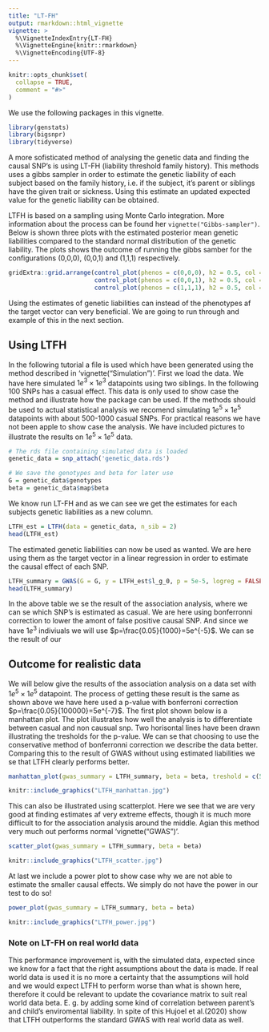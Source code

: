 ```yaml
---
title: "LT-FH"
output: rmarkdown::html_vignette
vignette: >
  %\VignetteIndexEntry{LT-FH}
  %\VignetteEngine{knitr::rmarkdown}
  %\VignetteEncoding{UTF-8}
---
```


```r
knitr::opts_chunk$set(
  collapse = TRUE,
  comment = "#>"
)
```


We use the following packages in this vignette.

```r
library(genstats)
library(bigsnpr)
library(tidyverse)
```


A more sofisticated method of analysing the genetic data and finding the causal SNP's is using LT-FH (liability threshold family history). This methods uses a gibbs sampler in order to estimate the genetic liability of each subject based on the family history, i.e. if the subject, it's parent or siblings have the given trait or sickness. Using this estimate an updated expected value for the genetic liability can be obtained.

LTFH is based on a sampling using Monte Carlo integration. More information about the process can be found her `vignette("Gibbs-sampler")`.
Below is shown three plots with the estimated posterior mean genetic liabilities compared to the standard normal distribution of the genetic liability. The plots shows the outcome of running the gibbs samber for the configurations (0,0,0), (0,0,1) and (1,1,1) respectively.

```r
gridExtra::grid.arrange(control_plot(phenos = c(0,0,0), h2 = 0.5, col = "royalblue"),
                        control_plot(phenos = c(0,0,1), h2 = 0.5, col = "mediumorchid"),
                        control_plot(phenos = c(1,1,1), h2 = 0.5, col = "firebrick"), heights = 0.5, name = c("Plots for configuration (0,0,0), (0,0,1), (1,1,1)"))
```

Using the estimates of genetic liabilities can instead of the phenotypes af the target vector can very beneficial. We are going to run through and example of this in the next section.


## Using LTFH

In the following tutorial a file is used which have been generated using the method described in 'vignette("Simulation")'. First we load the data. We have here simulated $1e^3\times1e^3$ datapoints using two siblings. In the following 100 SNPs has a casual effect. This data is only used to show case the method and illustrate how the package can be used. If the methods should be used to actual statistical analysis we recomend simulating $1e^5\times1e^5$ datapoints with about 500-1000 casual SNPs. For practical reasons we have not been apple to show case the analysis. We have included pictures to illustrate the results on $1e^5\times1e^5$ data.

```r
# The rds file containing simulated data is loaded
genetic_data = snp_attach('genetic_data.rds')

# We save the genotypes and beta for later use
G = genetic_data$genotypes
beta = genetic_data$map$beta

```

We know run LT-FH and as we can see we get the estimates for each subjects genetic liabilities as a new column.

```r
LTFH_est = LTFH(data = genetic_data, n_sib = 2)
head(LTFH_est)
```

The estimated genetic liabilities can now be used as wanted. We are here using them as the target vector in a linear regression in order to estimate the causal effect of each SNP.

```r
LTFH_summary = GWAS(G = G, y = LTFH_est$l_g_0, p = 5e-5, logreg = FALSE, ncores = 3)
head(LTFH_summary)
```

In the above table we se the result of the association analysis, where we can se which SNP's is estimated as casual. We are here using bonferronni correction to lower the amont of false positive causal SNP. And since we have $1e^3$ indiviuals we will use $p=\frac{0.05}{1000}=5e^{-5}$. We can se the result of our


## Outcome for realistic data
We will below give the results of the association analysis on a data set with $1e^5\times1e^5$ datapoint. The process of getting these result is the same as shown above we have here used a p-value with bonferroni correction $p=\frac{0.05}{100000}=5e^{-7}$. The first plot shown below is a manhattan plot. The plot illustrates how well the analysis is to differentiate between casual and non causual snp. Two horisontal lines have been drawn illustrating the tresholds for the p-value. We can se that choosing to use the conservative method of bonferronni correction we describe the data better. Comparing this to the result of GWAS without using estimated liabilities we se that LTFH clearly performs better.


```r
manhattan_plot(gwas_summary = LTFH_summary, beta = beta, treshold = c(5e-7, 0.05))
```

```r
knitr::include_graphics("LTFH_manhattan.jpg")
```


This can also be illustrated using scatterplot. Here we see that we are very good at finding estimates af very extreme effects, though it is much more difficult to for the association analysis around the middle. Agian this method very much out performs normal 'vignette("GWAS")'. 

```r
scatter_plot(gwas_summary = LTFH_summary, beta = beta)
```

```r
knitr::include_graphics("LTFH_scatter.jpg")
```


At last we include a power plot to show case why we are not able to estimate the smaller causal effects. We simply do not have the power in our test to do so! 

```r
power_plot(gwas_summary = LTFH_summary, beta = beta)
```
```r
knitr::include_graphics("LTFH_power.jpg")
```

### Note on LT-FH on real world data

This performance improvement is, with the simulated data, expected since we know for a fact that the right assumptions about the data is made. If real world data is used it is no more a certainty that the assumptions will hold and we would expect LTFH to perform worse than what is shown here, therefore it could be relevant to update the covariance matrix to suit real world data beta. E. g. by adding some kind of correlation between parent's and child's enviromental liability. In spite of this Hujoel et al.(2020) show that LTFH outperforms the standard GWAS with real world data as well.

